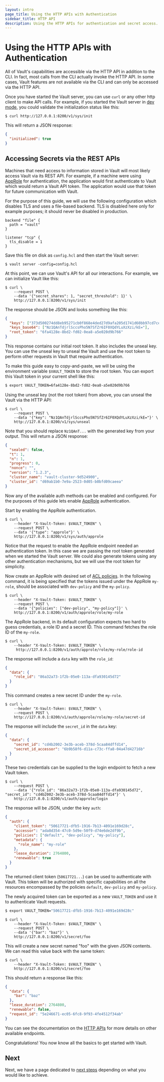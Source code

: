 ```yaml
---
layout: intro
page_title: Using the HTTP APIs with Authentication
sidebar_title: HTTP API
description: Using the HTTP APIs for authentication and secret access.
---
```


# Using the HTTP APIs with Authentication

All of Vault's capabilities are accessible via the HTTP API in addition to the
CLI. In fact, most calls from the CLI actually invoke the HTTP API. In some
cases, Vault features are not available via the CLI and can only be accessed
via the HTTP API.

Once you have started the Vault server, you can use `curl` or any other http
client to make API calls. For example, if you started the Vault server in
[dev mode](/docs/concepts/dev-server), you could validate the
initialization status like this:

```text
$ curl http://127.0.0.1:8200/v1/sys/init
```

This will return a JSON response:

```json
{
  "initialized": true
}
```

## Accessing Secrets via the REST APIs

Machines that need access to information stored in Vault will most likely
access Vault via its REST API. For example, if a machine were using
[AppRole](/docs/auth/approle) for authentication, the application would
first authenticate to Vault which would return a Vault API token. The
application would use that token for future communication with Vault.

For the purpose of this guide, we will use the following configuration which
disables TLS and uses a file-based backend. TLS is disabled here only for
example purposes; it should never be disabled in production.

```hcl
backend "file" {
  path = "vault"
}

listener "tcp" {
  tls_disable = 1
}
```

Save this file on disk as `config.hcl` and then start the Vault server:

```text
$ vault server -config=config.hcl
```

At this point, we can use Vault's API for all our interactions. For example, we
can initialize Vault like this:

```text
$ curl \
    --request POST \
    --data '{"secret_shares": 1, "secret_threshold": 1}' \
    http://127.0.0.1:8200/v1/sys/init
```

The response should be JSON and looks something like this:

```json
{
  "keys": ["373d500274dd8eb95271cb0f868e4ded27d9afa205d1741d60bb97cd7ce2fe41"],
  "keys_base64": ["Nz1QAnTdjrlSccsPho5N7SfZr6IF0XQdYLuXzXzi/kE="],
  "root_token": "6fa4128e-8bd2-fd02-0ea8-a5e020d9b766"
}
```

This response contains our initial root token. It also includes the unseal key.
You can use the unseal key to unseal the Vault and use the root token to perform
other requests in Vault that require authentication.

To make this guide easy to copy-and-paste, we will be using the environment
variable `$VAULT_TOKEN` to store the root token. You can export this Vault
token in your current shell like this:

```sh
$ export VAULT_TOKEN=6fa4128e-8bd2-fd02-0ea8-a5e020d9b766
```

Using the unseal key (not the root token) from above, you can unseal the Vault
via the HTTP API:

```text
$ curl \
    --request POST \
    --data '{"key": "Nz1QAnTdjrlSccsPho5N7SfZr6IF0XQdYLuXzXzi/kE="}' \
    http://127.0.0.1:8200/v1/sys/unseal
```

Note that you should replace `Nz1QAnT...` with the generated key from your
output. This will return a JSON response:

```json
{
  "sealed": false,
  "t": 1,
  "n": 1,
  "progress": 0,
  "nonce": "",
  "version": "1.2.3",
  "cluster_name": "vault-cluster-9d524900",
  "cluster_id": "d69ab1b0-7e9a-2523-0d05-b0bfd09caeea"
}
```

Now any of the available auth methods can be enabled and configured.
For the purposes of this guide lets enable [AppRole](/docs/auth/approle)
authentication.

Start by enabling the AppRole authentication.

```text
$ curl \
    --header "X-Vault-Token: $VAULT_TOKEN" \
    --request POST \
    --data '{"type": "approle"}' \
    http://127.0.0.1:8200/v1/sys/auth/approle
```

Notice that the request to enable the AppRole endpoint needed an authentication
token. In this case we are passing the root token generated when we started
the Vault server. We could also generate tokens using any other authentication
mechanisms, but we will use the root token for simplicity.

Now create an AppRole with desired set of [ACL
policies](/docs/concepts/policies). In the following command, it is being
specified that the tokens issued under the AppRole `my-role`, should be
associated with `dev-policy` and the `my-policy`.

```text
$ curl \
    --header "X-Vault-Token: $VAULT_TOKEN" \
    --request POST \
    --data '{"policies": ["dev-policy", "my-policy"]}' \
    http://127.0.0.1:8200/v1/auth/approle/role/my-role
```

The AppRole backend, in its default configuration expects two hard to guess
credentials, a role ID and a secret ID. This command fetches the role ID of the
`my-role`.

```text
$ curl \
    --header "X-Vault-Token: $VAULT_TOKEN" \
     http://127.0.0.1:8200/v1/auth/approle/role/my-role/role-id
```

The response will include a `data` key with the `role_id`:

```json
{
  "data": {
    "role_id": "86a32a73-1f2b-05e0-113a-dfa930145d72"
  }
}
```

This command creates a new secret ID under the `my-role`.

```text
$ curl \
    --header "X-Vault-Token: $VAULT_TOKEN" \
    --request POST \
    http://127.0.0.1:8200/v1/auth/approle/role/my-role/secret-id
```

The response will include the `secret_id` in the `data` key:

```json
{
  "data": {
    "secret_id": "cd4b2002-3e3b-aceb-378d-5caa84dffd14",
    "secret_id_accessor": "6b9b58f6-d11a-c73c-ffa8-04a47d42716b"
  }
}
```

These two credentials can be supplied to the login endpoint to fetch a new
Vault token.

```text
$ curl \
    --request POST \
    --data '{"role_id": "86a32a73-1f2b-05e0-113a-dfa930145d72", "secret_id": "cd4b2002-3e3b-aceb-378d-5caa84dffd14"}' \
    http://127.0.0.1:8200/v1/auth/approle/login
```

The response will be JSON, under the key `auth`:

```json
{
  "auth": {
    "client_token": "50617721-dfb5-1916-7b13-4091e169d28c",
    "accessor": "ada8d354-47c0-5d9e-50f9-d74e6de2df9b",
    "policies": ["default", "dev-policy", "my-policy"],
    "metadata": {
      "role_name": "my-role"
    },
    "lease_duration": 2764800,
    "renewable": true
  }
}
```

The returned client token (`50617721...`) can be used to authenticate with
Vault. This token will be authorized with specific capabilities on all the
resources encompassed by the policies `default`, `dev-policy` and `my-policy`.

The newly acquired token can be exported as a new `VAULT_TOKEN` and use it to
authenticate Vault requests.

```sh
$ export VAULT_TOKEN="50617721-dfb5-1916-7b13-4091e169d28c"
```

```text
$ curl \
    --header "X-Vault-Token: $VAULT_TOKEN" \
    --request POST \
    --data '{"bar": "baz"}' \
    http://127.0.0.1:8200/v1/secret/foo
```

This will create a new secret named "foo" with the given JSON contents. We can
read this value back with the same token:

```text
$ curl \
    --header "X-Vault-Token: $VAULT_TOKEN" \
    http://127.0.0.1:8200/v1/secret/foo
```

This should return a response like this:

```json
{
  "data": {
    "bar": "baz"
  },
  "lease_duration": 2764800,
  "renewable": false,
  "request_id": "5e246671-ec05-6fc8-9f93-4fe4512f34ab"
}
```

You can see the documentation on the [HTTP APIs](/api) for
more details on other available endpoints.

Congratulations! You now know all the basics to get started with Vault.

## Next

Next, we have a page dedicated to [next
steps](/intro/getting-started/next-steps) depending on what you would like
to achieve.
